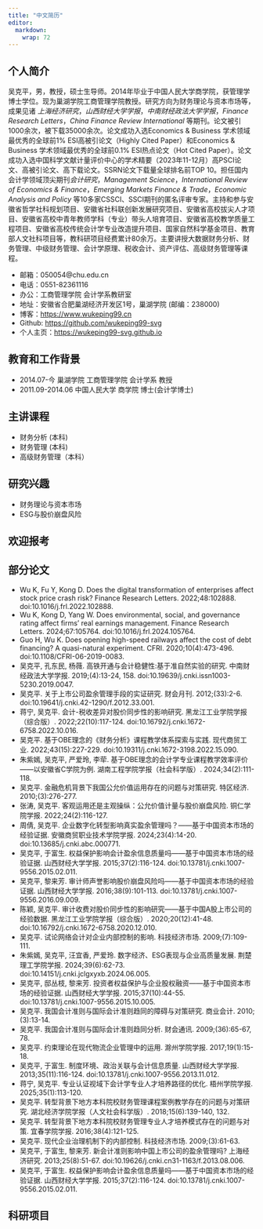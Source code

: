 ```yaml
---
title: "中文简历"
editor: 
  markdown: 
    wrap: 72
---
```


## 个人简介

吴克平，男，教授，硕士生导师。2014年毕业于中国人民大学商学院，获管理学博士学位。现为巢湖学院工商管理学院教授。研究方向为财务理论与资本市场等，成果见诸 *上海经济研究*，*山西财经大学学报*，*中南财经政法大学学报*，*Finance Research Letters*，*China Finance Review International* 等期刊。论文被引1000余次，被下载35000余次。论文成功入选Economics & Business 学术领域最优秀的全球前1% ESI高被引论文（Highly Cited Paper）和Economics & Business 学术领域最优秀的全球前0.1% ESI热点论文（Hot Cited Paper）。论文成功入选中国科学文献计量评价中心的学术精要（2023年11-12月）高PSCI论文、高被引论文、高下载论文。SSRN论文下载量全球排名前TOP 10。担任国内会计学领域顶尖期刊*会计研究*，*Management Science*，*International Review of Economics & Finance*，*Emerging Markets Finance & Trade*，*Economic Analysis and Policy* 等10多家CSSCI、SSCI期刊的匿名评审专家。主持和参与安徽省哲学社科规划项目、安徽省社科联创新发展研究项目、安徽省高校拔尖人才项目、安徽省高校中青年教师学科（专业）带头人培育项目、安徽省高校教学质量工程项目、安徽省高校传统会计学专业改造提升项目、国家自然科学基金项目、教育部人文社科项目等，教科研项目经费累计80余万。主要讲授大数据财务分析、财务管理、中级财务管理、会计学原理、税收会计、资产评估、高级财务管理等课程。

- 邮箱：050054@chu.edu.cn 
- 电话：0551-82361116
- 办公：工商管理学院 会计学系教研室
- 地址：安徽省合肥巢湖经济开发区1号，巢湖学院 (邮编：238000)
- 博客：<https://www.wukeping99.cn>
- Github: <https://github.com/wukeping99-svg>
- 个人主页：<https://wukeping99-svg.github.io>

## 教育和工作背景

- 2014.07-今 巢湖学院 工商管理学院 会计学系 教授
- 2011.09-2014.06 中国人民大学 商学院 博士(会计学博士)


## 主讲课程
- 财务分析 (本科)
- 财务管理 (本科)
- 高级财务管理（本科）

## 研究兴趣

- 财务理论与资本市场
- ESG与股价崩盘风险

## 欢迎报考


## 部分论文
- Wu K, Fu Y, Kong D. Does the digital transformation of enterprises affect stock price crash risk? Finance Research Letters. 2022;48:102888. doi:10.1016/j.frl.2022.102888.
- Wu K, Kong D, Yang W. Does environmental, social, and governance rating affect firms’ real earnings management. Finance Research Letters. 2024;67:105764. doi:10.1016/j.frl.2024.105764.
- Guo H, Wu K. Does opening high-speed railways affect the cost of debt financing? A quasi-natural experiment. CFRI. 2020;10(4):473-496. doi:10.1108/CFRI-06-2019-0083.
- 吴克平, 孔东民, 杨薇. 高铁开通与会计稳健性:基于准自然实验的研究. 中南财经政法大学学报. 2019;(4):13-24, 158. doi:10.19639/j.cnki.issn1003-5230.2019.0047.
- 吴克平. 关于上市公司盈余管理手段的实证研究. 财会月刊. 2012;(33):2-6. doi:10.19641/j.cnki.42-1290/f.2012.33.001.
- 蒋宁, 吴克平. 会计-税收差异对股价同步性的影响研究. 黑龙江工业学院学报（综合版）. 2022;22(10):117-124. doi:10.16792/j.cnki.1672-6758.2022.10.016.
- 吴克平. 基于OBE理念的《财务分析》课程教学体系探索与实践. 现代商贸工业. 2022;43(15):227-229. doi:10.19311/j.cnki.1672-3198.2022.15.090.
- 朱紫嫣, 吴克平, 严爱玲, 李荦. 基于OBE理念的会计学专业课程教学效率评价——以安徽省C学院为例. 湖南工程学院学报（社会科学版）. 2024;34(2):111-118.
- 吴克平. 金融危机背景下我国公允价值运用存在的问题与对策研究. 特区经济. 2010;(3):276-277.
- 张涛, 吴克平. 客观运用还是主观操纵：公允价值计量与股价崩盘风险. 铜仁学院学报. 2022;24(2):116-127.
- 周倩, 吴克平. 企业数字化转型影响真实盈余管理吗？——基于中国资本市场的经验证据. 安徽商贸职业技术学院学报. 2024;23(4):14-20. doi:10.13685/j.cnki.abc.000771.
- 吴克平, 于富生. 权益保护影响会计盈余信息质量吗——基于中国资本市场的经验证据. 山西财经大学学报. 2015;37(2):116-124. doi:10.13781/j.cnki.1007-9556.2015.02.011.
- 吴克平, 黎来芳. 审计师声誉影响股价崩盘风险吗——基于中国资本市场的经验证据. 山西财经大学学报. 2016;38(9):101-113. doi:10.13781/j.cnki.1007-9556.2016.09.009.
- 陈颖, 吴克平. 审计收费对股价同步性的影响研究——基于中国A股上市公司的经验数据. 黑龙江工业学院学报（综合版）. 2020;20(12):41-48. doi:10.16792/j.cnki.1672-6758.2020.12.010.
- 吴克平. 试论网络会计对企业内部控制的影响. 科技经济市场. 2009;(7):109-111.
- 朱紫嫣, 吴克平, 汪宜香, 严爱玲. 数字经济、ESG表现与企业高质量发展. 荆楚理工学院学报. 2024;39(6):62-73. doi:10.14151/j.cnki.jclgxyxb.2024.06.005.
- 吴克平, 邸丛枝, 黎来芳. 投资者权益保护与企业股权融资——基于中国资本市场的经验证据. 山西财经大学学报. 2015;37(10):44-55. doi:10.13781/j.cnki.1007-9556.2015.10.005.
- 吴克平. 我国会计准则与国际会计准则趋同的障碍与对策研究. 商业会计. 2010;(3):13-14.
- 吴克平. 我国会计准则与国际会计准则趋同分析. 财会通讯. 2009;(36):65-67, 78.
- 吴克平. 约束理论在现代物流企业管理中的运用. 滁州学院学报. 2017;19(1):15-18.
- 吴克平, 于富生. 制度环境、政治关联与会计信息质量. 山西财经大学学报. 2013;35(11):116-124. doi:10.13781/j.cnki.1007-9556.2013.11.012.
- 蒋宁, 吴克平. 专业认证视域下会计学专业人才培养路径的优化. 梧州学院学报. 2025;35(1):113-120.
- 吴克平. 转型背景下地方本科院校财务管理课程案例教学存在的问题与对策研究. 湖北经济学院学报（人文社会科学版）. 2018;15(6):139-140, 132.
- 吴克平. 转型背景下地方本科院校财务管理专业人才培养模式存在的问题与对策. 宜春学院学报. 2016;38(4):121-125.
- 吴克平. 现代企业治理机制下的内部控制. 科技经济市场. 2009;(3):61-63.
- 吴克平, 于富生, 黎来芳. 新会计准则影响中国上市公司的盈余管理吗? 上海经济研究. 2013;25(8):51-67. doi:10.19626/j.cnki.cn31-1163/f.2013.08.006.
- 吴克平, 于富生. 权益保护影响会计盈余信息质量吗——基于中国资本市场的经验证据. 山西财经大学学报. 2015;37(2):116-124. doi:10.13781/j.cnki.1007-9556.2015.02.011.


## 科研项目





<!-- ![](https://fig-lianxh.oss-cn-shenzhen.aliyuncs.com/LianxhHome.PNG) -->